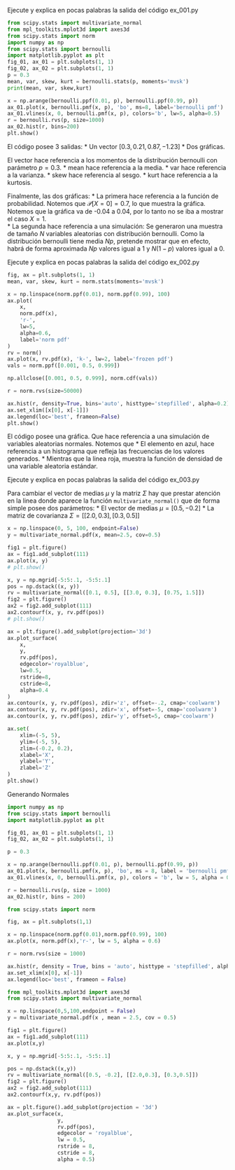 ::: {exr-1}
Ejecute y explica en pocas palabras la salida del código ex_001.py
:::

```python
from scipy.stats import multivariate_normal
from mpl_toolkits.mplot3d import axes3d
from scipy.stats import norm
import numpy as np
from scipy.stats import bernoulli
import matplotlib.pyplot as plt
fig_01, ax_01 = plt.subplots(1, 1)
fig_02, ax_02 = plt.subplots(1, 1)
p = 0.3
mean, var, skew, kurt = bernoulli.stats(p, moments='mvsk')
print(mean, var, skew,kurt)

x = np.arange(bernoulli.ppf(0.01, p), bernoulli.ppf(0.99, p))
ax_01.plot(x, bernoulli.pmf(x, p), 'bo', ms=8, label='bernoulli pmf')
ax_01.vlines(x, 0, bernoulli.pmf(x, p), colors='b', lw=5, alpha=0.5)
r = bernoulli.rvs(p, size=1000)
ax_02.hist(r, bins=200)
plt.show()
```

El código posee 3 salidas: 
* Un vector $[0.3, 0.21, 0.87, -1.23]$
* Dos gráficas. 

El vector hace referencia a los momentos de la distribución bernoulli con parámetro $p=0.3$. 
* mean hace referencia a la media. 
* var hace referencia a la varianza.
* skew hace referencia al sesgo. 
* kurt hace referencia a la kurtosis.

Finalmente, las dos gráficas:
* La primera hace referencia a la función de probabilidad. Notemos que $\mathcal{P}[X = 0] = 0.7$, lo que muestra la gráfica. Notemos que la gráfica va de -0.04 a 0.04, por lo tanto no se iba a mostrar el caso $X=1$.  
* La segunda hace referencia a una simulación: Se generaron una muestra de tamaño $N$ variables aleatorias con distribución bernoulli. Como la distribución bernoulli tiene media $Np$, pretende mostrar que en efecto, habrá de forma aproximada $Np$ valores igual a 1 y $N(1-p)$ valores igual a 0. 

::: {exr-1}
Ejecute y explica en pocas palabras la salida del código ex_002.py
:::


```python

fig, ax = plt.subplots(1, 1)
mean, var, skew, kurt = norm.stats(moments='mvsk')

x = np.linspace(norm.ppf(0.01), norm.ppf(0.99), 100)
ax.plot(
    x,
    norm.pdf(x),
    'r-',
    lw=5,
    alpha=0.6,
    label='norm pdf'
)
rv = norm()
ax.plot(x, rv.pdf(x), 'k-', lw=2, label='frozen pdf')
vals = norm.ppf([0.001, 0.5, 0.999])

np.allclose([0.001, 0.5, 0.999], norm.cdf(vals))

r = norm.rvs(size=50000)

ax.hist(r, density=True, bins='auto', histtype='stepfilled', alpha=0.2)
ax.set_xlim([x[0], x[-1]])
ax.legend(loc='best', frameon=False)
plt.show()


```

El código posee una gráfica. Que hace referencia a una simulación de variables aleatorias normales. Notemos que 
* El elemento en azul, hace referencia a un histograma que refleja las frecuencias de los valores generados.
* Mientras que la linea roja, muestra la función de densidad de una variable aleatoria estándar.

::: {exr-1}
Ejecute y explica en pocas palabras la salida del código ex_003.py
:::

Para cambiar el vector de medias $\mu$ y la matriz $\Sigma$ hay que prestar atención en la linea donde aparece la función `multivariate_normal()` que de forma simple posee dos parámetros:
* El vector de medias $\mu = [0.5, -0.2]$
* La matriz de covarianza $\Sigma = [[2.0, 0.3], [0.3, 0.5]]$


```python

x = np.linspace(0, 5, 100, endpoint=False)
y = multivariate_normal.pdf(x, mean=2.5, cov=0.5)

fig1 = plt.figure()
ax = fig1.add_subplot(111)
ax.plot(x, y)
# plt.show()

x, y = np.mgrid[-5:5:.1, -5:5:.1]
pos = np.dstack((x, y))
rv = multivariate_normal([0.1, 0.5], [[3.0, 0.3], [0.75, 1.5]])
fig2 = plt.figure()
ax2 = fig2.add_subplot(111)
ax2.contourf(x, y, rv.pdf(pos))
# plt.show()

ax = plt.figure().add_subplot(projection='3d')
ax.plot_surface(
    x,
    y,
    rv.pdf(pos),
    edgecolor='royalblue',
    lw=0.5,
    rstride=8,
    cstride=8,
    alpha=0.4
)
ax.contour(x, y, rv.pdf(pos), zdir='z', offset=-.2, cmap='coolwarm')
ax.contour(x, y, rv.pdf(pos), zdir='x', offset=-5, cmap='coolwarm')
ax.contour(x, y, rv.pdf(pos), zdir='y', offset=5, cmap='coolwarm')

ax.set(
    xlim=(-5, 5),
    ylim=(-5, 5),
    zlim=(-0.2, 0.2),
    xlabel='X',
    ylabel='Y',
    zlabel='Z'
)
plt.show()
```





::: {exr-1}
Generando Normales
:::

```python
import numpy as np
from scipy.stats import bernoulli
import matplotlib.pyplot as plt

fig_01, ax_01 = plt.subplots(1, 1)
fig_02, ax_02 = plt.subplots(1, 1)

p = 0.3

x = np.arange(bernoulli.ppf(0.01, p), bernoulli.ppf(0.99, p))
ax_01.plot(x, bernoulli.pmf(x, p), 'bo', ms = 8, label = 'bernoulli pmf')
ax_01.vlines(x, 0, bernoulli.pmf(x, p), colors = 'b', lw = 5, alpha = 0.5)

r = bernoulli.rvs(p, size = 1000)
ax_02.hist(r, bins = 200)

```



```python
from scipy.stats import norm

fig, ax = plt.subplots(1,1)

x = np.linspace(norm.ppf(0.01),norm.ppf(0.99), 100)
ax.plot(x, norm.pdf(x),'r-', lw = 5, alpha = 0.6)

r = norm.rvs(size = 1000)

ax.hist(r, density = True, bins = 'auto', histtype = 'stepfilled', alpha = 0.2)
ax.set_xlim(x[0], x[-1])
ax.legend(loc='best', frameon = False)
```



```python
from mpl_toolkits.mplot3d import axes3d
from scipy.stats import multivariate_normal

x = np.linspace(0,5,100,endpoint = False)
y = multivariate_normal.pdf(x , mean = 2.5, cov = 0.5)

fig1 = plt.figure()
ax = fig1.add_subplot(111)
ax.plot(x,y)

x, y = np.mgrid[-5:5:.1, -5:5:.1]

pos = np.dstack((x,y))
rv = multivariate_normal([0.5, -0.2], [[2.0,0.3], [0.3,0.5]])
fig2 = plt.figure()
ax2 = fig2.add_subplot(111)
ax2.contourf(x,y, rv.pdf(pos))

ax = plt.figure().add_subplot(projection = '3d')
ax.plot_surface(x,
                y,
                rv.pdf(pos),
                edgecolor = 'royalblue',
                lw = 0.5,
                rstride = 8,
                cstride = 8,
                alpha = 0.5)


```
